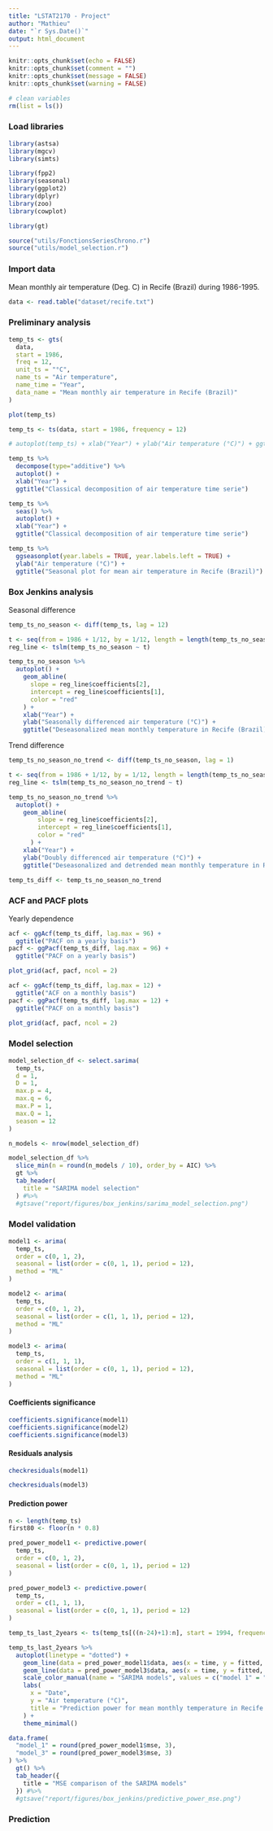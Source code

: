 ```yaml
---
title: "LSTAT2170 - Project"
author: "Mathieu"
date: "`r Sys.Date()`"
output: html_document
---
```


```r
knitr::opts_chunk$set(echo = FALSE)
knitr::opts_chunk$set(comment = "")
knitr::opts_chunk$set(message = FALSE)
knitr::opts_chunk$set(warning = FALSE)
```

```r
# clean variables
rm(list = ls())
```

### Load libraries
```r
library(astsa)
library(mgcv)
library(simts)

library(fpp2)
library(seasonal)
library(ggplot2)
library(dplyr)
library(zoo)
library(cowplot)

library(gt)
```

```r
source("utils/FonctionsSeriesChrono.r")
source("utils/model_selection.r")
```

### Import data

Mean monthly air temperature (Deg. C) in Recife (Brazil) during 1986-1995.
```r
data <- read.table("dataset/recife.txt")
```

### Preliminary analysis

```r
temp_ts <- gts(
  data, 
  start = 1986, 
  freq = 12, 
  unit_ts = "°C",
  name_ts = "Air temperature",
  name_time = "Year",
  data_name = "Mean monthly air temperature in Recife (Brazil)"
)

plot(temp_ts)
```
```r
temp_ts <- ts(data, start = 1986, frequency = 12)

# autoplot(temp_ts) + xlab("Year") + ylab("Air temperature (°C)") + ggtitle("Mean monthly temperature in Recife (Brazil)")

temp_ts %>% 
  decompose(type="additive") %>% 
  autoplot() +
  xlab("Year") +
  ggtitle("Classical decomposition of air temperature time serie")

temp_ts %>%
  seas() %>%
  autoplot() +
  xlab("Year") +
  ggtitle("Classical decomposition of air temperature time serie")
```

```r
temp_ts %>%
  ggseasonplot(year.labels = TRUE, year.labels.left = TRUE) +
  ylab("Air temperature (°C)") +
  ggtitle("Seasonal plot for mean air temperature in Recife (Brazil)")
```

### Box Jenkins analysis

Seasonal difference
```r
temp_ts_no_season <- diff(temp_ts, lag = 12)

t <- seq(from = 1986 + 1/12, by = 1/12, length = length(temp_ts_no_season))
reg_line <- tslm(temp_ts_no_season ~ t)

temp_ts_no_season %>%
  autoplot() +
    geom_abline(
      slope = reg_line$coefficients[2],
      intercept = reg_line$coefficients[1],
      color = "red"
    ) +
    xlab("Year") +
    ylab("Seasonally differenced air temperature (°C)") +
    ggtitle("Deseasonalized mean monthly temperature in Recife (Brazil)")
```

Trend difference
```r
temp_ts_no_season_no_trend <- diff(temp_ts_no_season, lag = 1)

t <- seq(from = 1986 + 1/12, by = 1/12, length = length(temp_ts_no_season_no_trend))
reg_line <- tslm(temp_ts_no_season_no_trend ~ t)

temp_ts_no_season_no_trend %>%
  autoplot() +
    geom_abline(
        slope = reg_line$coefficients[2],
        intercept = reg_line$coefficients[1],
        color = "red"
      ) +
    xlab("Year") +
    ylab("Doubly differenced air temperature (°C)") +
    ggtitle("Deseasonalized and detrended mean monthly temperature in Recife (Brazil)")
```

```r
temp_ts_diff <- temp_ts_no_season_no_trend
```

### ACF and PACF plots

Yearly dependence
```r
acf <- ggAcf(temp_ts_diff, lag.max = 96) +
  ggtitle("PACF on a yearly basis")
pacf <- ggPacf(temp_ts_diff, lag.max = 96) +
  ggtitle("PACF on a yearly basis")

plot_grid(acf, pacf, ncol = 2)
```

```r
acf <- ggAcf(temp_ts_diff, lag.max = 12) +
  ggtitle("ACF on a monthly basis")
pacf <- ggPacf(temp_ts_diff, lag.max = 12) +
  ggtitle("PACF on a monthly basis")

plot_grid(acf, pacf, ncol = 2)
```

### Model selection

```r
model_selection_df <- select.sarima(
  temp_ts,
  d = 1, 
  D = 1,
  max.p = 4,
  max.q = 6,
  max.P = 1,
  max.Q = 1,
  season = 12
) 

n_models <- nrow(model_selection_df)

model_selection_df %>%
  slice_min(n = round(n_models / 10), order_by = AIC) %>%
  gt %>%
  tab_header(
    title = "SARIMA model selection"
  ) #%>%
  #gtsave("report/figures/box_jenkins/sarima_model_selection.png")
```

### Model validation

```r
model1 <- arima(
  temp_ts, 
  order = c(0, 1, 2), 
  seasonal = list(order = c(0, 1, 1), period = 12), 
  method = "ML"
)

model2 <- arima(
  temp_ts,
  order = c(0, 1, 2),
  seasonal = list(order = c(1, 1, 1), period = 12),
  method = "ML"
)

model3 <- arima(
  temp_ts,
  order = c(1, 1, 1),
  seasonal = list(order = c(0, 1, 1), period = 12),
  method = "ML"
)
```

#### Coefficients significance

```r
coefficients.significance(model1)
coefficients.significance(model2)
coefficients.significance(model3)
```

#### Residuals analysis

```r
checkresiduals(model1)
```

```r
checkresiduals(model3)
```

#### Prediction power

```r
n <- length(temp_ts)
first80 <- floor(n * 0.8)

pred_power_model1 <- predictive.power(
  temp_ts,
  order = c(0, 1, 2), 
  seasonal = list(order = c(0, 1, 1), period = 12)
)

pred_power_model3 <- predictive.power(
  temp_ts,
  order = c(1, 1, 1),
  seasonal = list(order = c(0, 1, 1), period = 12)
)
```

```r
temp_ts_last_2years <- ts(temp_ts[((n-24)+1):n], start = 1994, frequency = 12)

temp_ts_last_2years %>%
  autoplot(linetype = "dotted") +
    geom_line(data = pred_power_model1$data, aes(x = time, y = fitted, colour = "model 1")) +
    geom_line(data = pred_power_model3$data, aes(x = time, y = fitted, colour = "model 3")) +
    scale_color_manual(name = "SARIMA models", values = c("model 1" = "orange", "model 3" = "darkblue")) +
    labs(
      x = "Date",
      y = "Air temperature (°C)",
      title = "Prediction power for mean monthly temperature in Recife (Brazil)"
    ) +
    theme_minimal()
```

```r
data.frame(
  "model_1" = round(pred_power_model1$mse, 3),
  "model_3" = round(pred_power_model3$mse, 3)
) %>%
  gt() %>%
  tab_header({
    title = "MSE comparison of the SARIMA models"
  }) #%>%
  #gtsave("report/figures/box_jenkins/predictive_power_mse.png")
```

### Prediction

```r
```